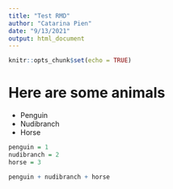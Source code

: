 ```yaml
---
title: "Test RMD"
author: "Catarina Pien"
date: "9/13/2021"
output: html_document
---
```


```r
knitr::opts_chunk$set(echo = TRUE)
```

# Here are some animals

- Penguin
- Nudibranch
- Horse

```r
penguin = 1
nudibranch = 2
horse = 3

penguin + nudibranch + horse
```

